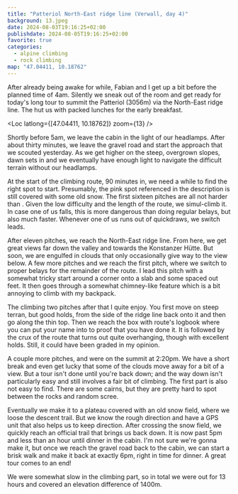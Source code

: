 ```yaml
---
title: "Patteriol North-East ridge line (Verwall, day 4)"
background: 13.jpeg
date: 2024-08-03T19:16:25+02:00
publishdate: 2024-08-05T19:16:25+02:00
favorite: true
categories:
  - alpine climbing
  - rock climbing
map: "47.04411, 10.18762"
---
```


After already being awake for while, Fabian and I get up a bit before the
planned time of 4am. Silently we sneak out of the room and get ready for today's
long tour to summit the Patteriol (3056m) via the North-East ridge line. The hut
us with packed lunches for the early breakfast.

<Loc latlong={[47.04411, 10.18762]} zoom={13} />

Shortly before 5am, we leave the cabin in the light of our headlamps. After
about thirty minutes, we leave the gravel road and start the approach that we
scouted yesterday. As we get higher on the steep, overgrown slopes, dawn sets in
and we eventually have enough light to navigate the difficult terrain without
our headlamps.

<Rimg src="1.jpeg" alt="Approaching on steep grassy slopes." />

<Gallery>
  <Rimg src="3.jpeg" caption="Start of the route." />
  <Rimg src="4.jpeg" caption="View from the start of the route." />
</Gallery>

At the start of the climbing route, 90 minutes in, we need a while to find the
right spot to start. Presumably, the pink spot referenced in the description is
still covered with some old snow. The first sixteen pitches are all not harder
than <Grade system="UIAA" value="3" />. Given the low difficulty and the length
of the route, we simul-climb it. In case one of us falls, this is more dangerous
than doing regular belays, but also much faster. Whenever one of us runs out of
quickdraws, we switch leads.

<Gallery>
  <Rimg src="5.jpeg" caption="Just reached the ridge line." />
  <Rimg src="6.jpeg" caption="The other side of the ridge line." />
</Gallery>

After eleven pitches, we reach the North-East ridge line. From here, we get
great views far down the valley and towards the Konstanzer Hütte. But soon, we
are engulfed in clouds that only occasionally give way to the view below. A few
more pitches and we reach the first <Grade system="UIAA" value="4" /> pitch,
where we switch to proper belays for the remainder of the route. I lead this
pitch with a somewhat tricky start around a corner onto a slab and some spaced
out feet. It then goes through a somewhat chimney-like feature which is a bit
annoying to climb with my backpack.

The climbing two pitches after that I quite enjoy. You first move on steep
terran, but good holds, from the side of the ridge line back onto it and then go
along the thin top. Then we reach the box with route's logbook where you can put
your name into to proof that you have done it. It is followed by the <Grade
system="UIAA" value="4+" /> crux of the route that turns out quite overhanging,
though with excellent holds. Still, it could have been graded <Grade
system="UIAA" value="5" /> in my opinion.

<Gallery>
  <Rimg
    src="15.jpeg"
    caption="View back to the last part of the ridge line that we came up."
  />
  <Rimg src="13.jpeg" caption="On the Patteriol summit." />
  <Rimg src="11.jpeg" alt="View from the Patteriol." />
</Gallery>

<Pano src="1.jpeg" alt="View from the Patteriol." />

A couple more pitches, and were on the summit at 2:20pm. We have a short break
and even get lucky that some of the clouds move away for a bit of a view. But
a tour isn't done until you're back down; and the way down isn't particularly
easy and still involves a fair bit of <Grade system="UIAA" value="2" />
climbing. The first part is also not easy to find. There are some cairns, but
they are pretty hard to spot between the rocks and random scree.

<Rimg src="12.jpeg" caption="First part of the descent." />

Eventually we make it to a plateau covered with an old snow field, where we
loose the descent trail. But we know the rough direction and have a GPS unit
that also helps us to keep direction. After crossing the snow field, we quickly
reach an official trail that brings us back down. It is now past 5pm and less
than an hour until dinner in the cabin. I'm not sure we're gonna make it, but
once we reach the gravel road back to the cabin, we can start a brisk walk and
make it back at exactly 6pm, right in time for dinner. A great tour comes to an
end!

We were somewhat slow in the climbing part, so in total we were out for 13 hours
and covered an elevation difference of 1400m.

<Nextday />
